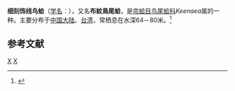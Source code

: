 {{Speciesbox
| taxon = Keenaea samarangae
| binomial_authority = (Makiyama, 1934)<ref name=WoRMS_746068>{{cite WoRMS |title=''Keenaea samarangae'' (Makiyama, 1934) |id=746068 }}</ref>
}}
'''细刻饰线鸟蛤'''（[[学名|学名]]：{{lang|la|'''''Keenaea samarangae'''''}}），又名'''布紋鳥尾蛤'''，是[[帘蛤目|帘蛤目]][[鸟尾蛤科|鸟尾蛤科]]''Keenaea''属的一种。主要分布于[[中国大陆|中国大陆]]、[[台湾|台湾]]，常栖息在水深64－80米。<ref>{{cite web|url=http://shell.sinica.edu.tw/chinese/shellbase_detail.php?science_no=2480|title=国际贝库：细刻饰线鸟蛤|publisher=台湾贝类资料库|accessdate=2009-08-11}}</ref>

== 参考文献 ==
{{reflist}}
{{taxonbar}}
[[Category:_1934年描述的动物|X]]
[[Category:滑鸟蛤亚科|X]]
{{animal-stub}}